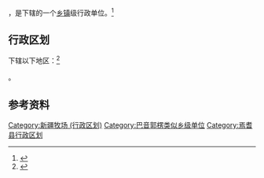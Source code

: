 {{中国乡级行政区|65/28/26/400/000}}

'''{{PAGENAMEBASE}}'''，是{{PRC admin/fullname|65/28/26/400/000|3}}下辖的一个[[乡镇|乡镇]]级行政单位。<ref>{{PRC admin/ref sgc|{{PRC admin/parent|65/28/26/400/000}}}}</ref>

== 行政区划 ==

{{PAGENAMEBASE}}下辖以下地区：<ref>{{PRC admin/ref sgc|65/28/26/400/000}}</ref>

{{PRC admin/children|65/28/26/400/000}}。

== 参考资料 ==

{{reflist}}

{{焉耆回族自治县行政区划}}
{{新疆行政区划小作品}}

[[Category:新疆牧场_(行政区划)|Category:新疆牧场 (行政区划)]]
[[Category:巴音郭楞类似乡级单位|Category:巴音郭楞类似乡级单位]]
[[Category:焉耆县行政区划|Category:焉耆县行政区划]]